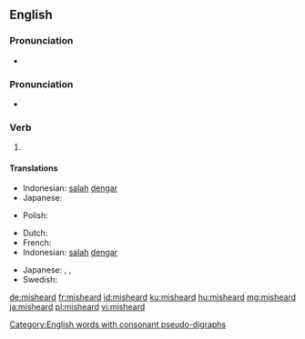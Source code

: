 ==English==

===Pronunciation===
* {{audio|en-us-misheard.ogg|Audio (US)|lang=en}}

===Pronunciation===
* {{IPA|/ˈmɪshɜɹd/|lang=en}}

===Verb===
{{head|en|verb form}}

# {{en-past of|mishear}}

====Translations====
{{trans-top|Past tense of mishear}}
* Indonesian: [[salah]] [[dengar]]
* Japanese: {{t|ja|聞き間違った|tr=[[ききまちがった]], kiki-machigatta}}
{{trans-mid}}
* Polish: {{t|pl|przesłyszeć się}}
{{trans-bottom}}
{{trans-top|Past participle of mishear}}
* Dutch: {{t|nl|misverstaan}}
* French: {{t+|fr|malentendu}}
* Indonesian: [[salah]] [[dengar]]
{{trans-mid}}
* Japanese: {{t|ja|聞き間違った|tr=[[ききまちがった]], kiki-machigatta}}, {{t|ja|聞き間違われる|tr=[[ききまちがわれる]], kiki-machigawareru}}, {{t|ja|聞き間違われた|tr=[[ききまちがわれた]], kiki-machigawareta}}
* Swedish: {{t|sv|missuppfattad}}
{{trans-bottom}}

[[Category:English words with consonant pseudo-digraphs]]

[[de:misheard]]
[[fr:misheard]]
[[id:misheard]]
[[ku:misheard]]
[[hu:misheard]]
[[mg:misheard]]
[[ja:misheard]]
[[pl:misheard]]
[[vi:misheard]]